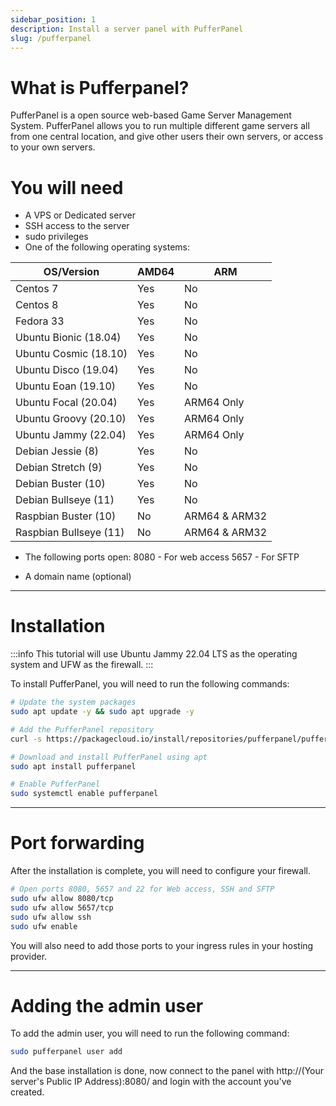 ```yaml
---
sidebar_position: 1
description: Install a server panel with PufferPanel
slug: /pufferpanel
---
```


# What is Pufferpanel?

PufferPanel is a open source web-based Game Server Management System. PufferPanel allows you to run multiple different game servers all from one central location, and give other users their own servers, or access to your own servers.

# You will need

* A VPS or Dedicated server
* SSH access to the server
* sudo privileges
* One of the following operating systems:

| OS/Version              | AMD64 | ARM            |
|------|-----|------|
| Centos 7                | Yes   | No             |
| Centos 8                | Yes   | No             |
| Fedora 33               | Yes   | No             |
| Ubuntu Bionic (18.04)   | Yes   | No             |
| Ubuntu Cosmic (18.10)   | Yes   | No             |
| Ubuntu Disco (19.04)    | Yes   | No             |
| Ubuntu Eoan (19.10)     | Yes   | No             |
| Ubuntu Focal (20.04)    | Yes   | ARM64 Only     |
| Ubuntu Groovy (20.10)   | Yes   | ARM64 Only     |
| Ubuntu Jammy (22.04)    | Yes   | ARM64 Only     |
| Debian Jessie (8)       | Yes   | No             |
| Debian Stretch (9)      | Yes   | No             |
| Debian Buster (10)      | Yes   | No             |
| Debian Bullseye (11)    | Yes   | No             |
| Raspbian Buster (10)    | No    | ARM64 & ARM32  |
| Raspbian Bullseye (11)  | No    | ARM64 & ARM32  |

* The following ports open:
    8080 - For web access
    5657 - For SFTP

* A domain name (optional)

---

# Installation

:::info
This tutorial will use Ubuntu Jammy 22.04 LTS as the operating system and UFW as the firewall.
:::

To install PufferPanel, you will need to run the following commands:

```bash
# Update the system packages
sudo apt update -y && sudo apt upgrade -y

# Add the PufferPanel repository
curl -s https://packagecloud.io/install/repositories/pufferpanel/pufferpanel/script.deb.sh | sudo bash 

# Download and install PufferPanel using apt
sudo apt install pufferpanel

# Enable PufferPanel
sudo systemctl enable pufferpanel
```

---

# Port forwarding

After the installation is complete, you will need to configure your firewall.

```bash
# Open ports 8080, 5657 and 22 for Web access, SSH and SFTP 
sudo ufw allow 8080/tcp
sudo ufw allow 5657/tcp
sudo ufw allow ssh
sudo ufw enable
```

You will also need to add those ports to your ingress rules in your hosting provider.

---

# Adding the admin user

To add the admin user, you will need to run the following command:

```bash
sudo pufferpanel user add
```

And the base installation is done, now connect to the panel with http://(Your server's Public IP Address):8080/ and login with the account you've created.



